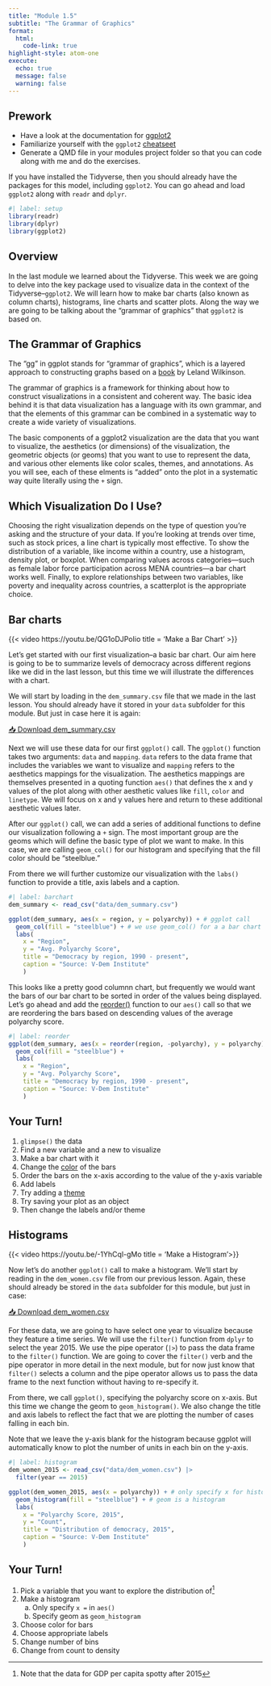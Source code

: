 ```yaml
---
title: "Module 1.5"
subtitle: "The Grammar of Graphics"
format: 
  html:
    code-link: true
highlight-style: atom-one
execute: 
  echo: true
  message: false
  warning: false
---
```


::: {.callout-tip}
## Prework

- Have a look at the documentation for [ggplot2](https://ggplot2.tidyverse.org/)
- Familiarize yourself with the `ggplot2` [cheatseet](https://posit.co/wp-content/uploads/2022/10/data-visualization-1.pdf)
- Generate a QMD file in your modules project folder so that you can code along with me and do the exercises.

If you have installed the Tidyverse, then you should already have the packages for this model, including `ggplot2`. You can go ahead and load `ggplot2` along with `readr` and `dplyr`. 

```r
#| label: setup
library(readr)
library(dplyr)
library(ggplot2)
```
:::

## Overview

In the last module we learned about the Tidyverse. This week we are going to delve into the key package used to visualize data in the context of the Tidyverse--`ggplot2`. We will learn how to make bar charts (also known as column charts), histograms, line charts and scatter plots. Along the way we are going to be talking about the "grammar of graphics" that `ggplot2` is based on. 

## The Grammar of Graphics

The "gg" in ggplot stands for "grammar of graphics", which is a layered approach to constructing graphs based on a [book](https://link-springer-com.proxygw.wrlc.org/book/10.1007/0-387-28695-0) by Leland Wilkinson.

The grammar of graphics is a framework for thinking about how to construct visualizations in a consistent and coherent way. The basic idea behind it is that data visualization has a language with its own grammar, and that the elements of this grammar can be combined in a systematic way to create a wide variety of visualizations. 

The basic components of a ggplot2 visualization are the data that you want to visualize, the aesthetics (or dimensions) of the visualization, the geometric objects (or geoms) that you want to use to represent the data, and various other elements like color scales, themes, and annotations. As you will see, each of these elments is "added" onto the plot in a systematic way quite literally using the `+` sign.

## Which Visualization Do I Use? 

Choosing the right visualization depends on the type of question you're asking and the structure of your data. If you're looking at trends over time, such as stock prices, a line chart is typically most effective. To show the distribution of a variable, like income within a country, use a histogram, density plot, or boxplot. When comparing values across categories—such as female labor force participation across MENA countries—a bar chart works well. Finally, to explore relationships between two variables, like poverty and inequality across countries, a scatterplot is the appropriate choice.

## Bar charts

{{< video https://youtu.be/QG1oDJPoIio title = 'Make a Bar Chart' >}}

Let's get started with our first visualization--a basic bar chart. Our aim here is going to be to summarize levels of democracy across different regions like we did in the last lesson, but this time we will illustrate the differences with a chart. 

We will start by loading in the `dem_summary.csv` file that we made in the last lesson. You should already have it stored in your `data` subfolder for this module. But just in case here it is again:

<a href="data/dem_summary.csv" download>📥 Download dem_summary.csv</a>

Next we will use these data for our first `ggplot()` call. The `ggplot()` function takes two arguments: `data` and `mapping`. `data` refers to the data frame that includes the variables we want to visualize and `mapping` refers to the aesthetics mappings for the visualization. The aesthetics mappings are themselves presented in a quoting function `aes()` that defines the x and y values of the plot along with other aesthetic values like `fill`, `color` and `linetype`. We will focus on x and y values here and return to these additional aesthetic values later.   

After our `ggplot()` call, we can add a series of additional functions to define our visualization following a `+` sign. The most important group are the geoms which will define the basic type of plot we want to make. In this case, we are calling `geom_col()` for our histogram and specifying that the fill color should be "steelblue."

From there we will further customize our visualization with the `labs()` function to provide a title, axis labels and a caption.  

```r
#| label: barchart
dem_summary <- read_csv("data/dem_summary.csv")

ggplot(dem_summary, aes(x = region, y = polyarchy)) + # ggplot call
  geom_col(fill = "steelblue") + # we use geom_col() for a a bar chart
  labs(
    x = "Region", 
    y = "Avg. Polyarchy Score", 
    title = "Democracy by region, 1990 - present", 
    caption = "Source: V-Dem Institute"
    )
```

This looks like a pretty good columnn chart, but frequently we would want the bars of our bar chart to be sorted in order of the values being displayed. Let's go ahead and add the [reorder()](https://stat.ethz.ch/R-manual/R-devel/library/stats/html/reorder.factor.html) function to our `aes()` call so that we are reordering the bars based on descending values of the average polyarchy score. 

```r
#| label: reorder
ggplot(dem_summary, aes(x = reorder(region, -polyarchy), y = polyarchy)) +
  geom_col(fill = "steelblue") + 
  labs(
    x = "Region", 
    y = "Avg. Polyarchy Score", 
    title = "Democracy by region, 1990 - present", 
    caption = "Source: V-Dem Institute"
    )
```

## Your Turn! 

1. `glimpse()` the data
2. Find a new variable and a new to visualize
3. Make a bar chart with it
4. Change the [color](http://sape.inf.usi.ch/quick-reference/ggplot2/colour) of the bars
5. Order the bars on the x-axis according to the value of the y-axis variable
6. Add labels
7. Try adding a [theme](https://ggplot2.tidyverse.org/reference/ggtheme.html)
8. Try saving your plot as an object
9. Then change the labels and/or theme

## Histograms

{{< video https://youtu.be/-1YhCql-gMo title = 'Make a Histogram'>}}

Now let's do another `ggplot()` call to make a histogram. We'll start by reading in the `dem_women.csv` file from our previous lesson. Again, these should already be stored in the `data` subfolder for this module, but just in case:

<a href="data/dem_women.csv" download>📥 Download dem_women.csv</a>

For these data, we are going to have select one year to visualize because they feature a time series. We will use the `filter()` function from `dplyr` to select the year 2015. We use the pipe operator (`|>`) to pass the data frame to the `filter()` function. We are going to cover the `filter()` verb and the pipe operator in more detail in the next module, but for now just know that `filter()` selects a column and the pipe operator allows us to pass the data frame to the next function without having to re-specify it.

From there, we call `ggplot()`, specifying the polyarchy score on x-axis. But this time we change the geom to `geom_histogram()`. We also change the title and axis labels to reflect the fact that we are plotting the number of cases falling in each bin. 

::: {.callout-note}
Note that we leave the y-axis blank for the histogram because ggplot will automatically know to plot the number of units in each bin on the y-axis. 
:::

```r
#| label: histogram
dem_women_2015 <- read_csv("data/dem_women.csv") |> 
  filter(year == 2015) 

ggplot(dem_women_2015, aes(x = polyarchy)) + # only specify x for histogram
  geom_histogram(fill = "steelblue") + # geom is a histogram
  labs(
    x = "Polyarchy Score, 2015", 
    y = "Count",
    title = "Distribution of democracy, 2015", 
    caption = "Source: V-Dem Institute"
    )
```

## Your Turn! 

1. Pick a variable that you want to explore the distribution of^[Note that the data for GDP per capita spotty after 2015]
2. Make a histogram
    a. Only specify `x = ` in `aes()`
    b. Specify geom as `geom_histogram`
3. Choose color for bars
4. Choose appropriate labels
5. Change number of bins
6. Change from count to density




